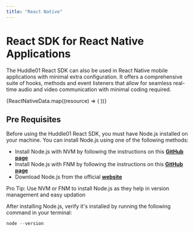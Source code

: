 ```yaml
---
title: "React Native"
---
```



# React SDK for React Native Applications

The Huddle01 React SDK can also be used in React Native mobile applications with minimal extra configuration. It offers a comprehensive suite of hooks, methods and event listeners that allow for seamless real-time audio and video communication with minimal coding required.

<div className="my-16 xl:max-w-none">
  <div className="not-prose mt-4 grid grid-cols-1 gap-8 sm:grid-cols-2 xl:grid-cols-3">
    {ReactNativeData.map((resource) => (
      <GradientCard key={resource.href} resource={resource} />
    ))}
  </div>
</div>

## Pre Requisites

Before using the Huddle01 React SDK, you must have Node.js installed on your machine. You can install Node.js using one of the following methods:

- Install Node.js with NVM by following the instructions on this **[GitHub page](https://github.com/nvm-sh/nvm)**
- Install Node.js with FNM by following the instructions on this **[GitHub page](https://github.com/Schniz/fnm)**
- Download Node.js from the official **[website](https://nodejs.org/)**

<Callout>
 Pro Tip: Use NVM or FNM to install Node.js as they help in version management and easy updation

</Callout>

After installing Node.js, verify it's installed by running the following command in your terminal:

```jsx
node --version
```
